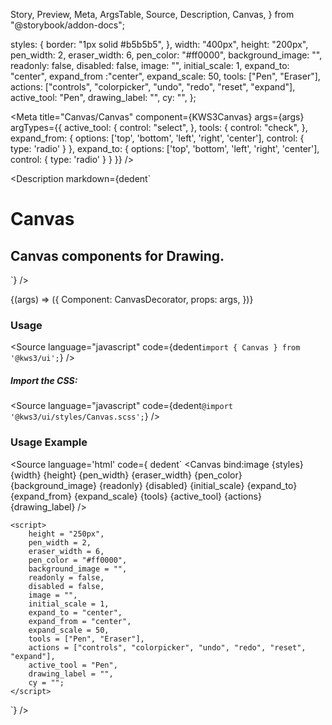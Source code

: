   Story,
  Preview,
  Meta,
  ArgsTable,
  Source,
  Description,
  Canvas,
} from "@storybook/addon-docs";

  styles: {
    border: "1px solid #b5b5b5",
  },
  width: "400px",
  height: "200px",
  pen_width: 2,
  eraser_width: 6,
  pen_color: "#ff0000",
  background_image: "",
  readonly: false,
  disabled: false,
  image: "",
  initial_scale: 1,
  expand_to: "center",
  expand_from :"center",
  expand_scale: 50,
  tools: ["Pen", "Eraser"],
  actions: ["controls", "colorpicker", "undo", "redo", "reset", "expand"],
  active_tool: "Pen",
  drawing_label: "",
  cy: "",
};

<Meta
  title="Canvas/Canvas"
  component={KWS3Canvas}
  args={args}
  argTypes={{
    active_tool: {
      control: "select",
    },
    tools: {
      control: "check",
    },
    expand_from: {
      options: ['top', 'bottom', 'left', 'right', 'center'],
      control: { type: 'radio' }
    },
    expand_to: {
      options: ['top', 'bottom', 'left', 'right', 'center'],
      control: { type: 'radio' }
    }
  }}
/>

<Description
  markdown={dedent`
# Canvas
## Canvas components for Drawing.
`}
/>

<Canvas>
  <Story name="Canvas" args={args}>
    {(args) => ({
      Component: CanvasDecorator,
      props: args,
    })}
  </Story>
</Canvas>

<ArgsTable story="Canvas" />

### Usage

<Source
  language="javascript"
  code={dedent`import { Canvas } from '@kws3/ui';`}
/>

##### Import the CSS:

<Source
  language="javascript"
  code={dedent`@import '@kws3/ui/styles/Canvas.scss';`}
/>

### Usage Example
<Source
  language='html'
  code={ dedent`
      <Canvas
        bind:image
        {styles}
        {width}
        {height}
        {pen_width}
        {eraser_width}
        {pen_color}
        {background_image}
        {readonly}
        {disabled}
        {initial_scale}
        {expand_to}
        {expand_from}
        {expand_scale}
        {tools}
        {active_tool}
        {actions}
        {drawing_label}
        />
    
    <script>
        height = "250px",
        pen_width = 2,
        eraser_width = 6,
        pen_color = "#ff0000",
        background_image = "",
        readonly = false,
        disabled = false,
        image = "",
        initial_scale = 1,
        expand_to = "center",
        expand_from = "center",
        expand_scale = 50,
        tools = ["Pen", "Eraser"],
        actions = ["controls", "colorpicker", "undo", "redo", "reset", "expand"],
        active_tool = "Pen",
        drawing_label = "",
        cy = "";
    </script>
  `}
/>

